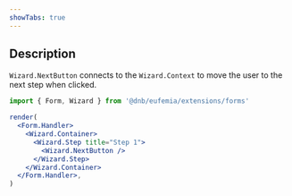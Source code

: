```yaml
---
showTabs: true
---
```


## Description

`Wizard.NextButton` connects to the `Wizard.Context` to move the user to the next step when clicked.

```jsx
import { Form, Wizard } from '@dnb/eufemia/extensions/forms'

render(
  <Form.Handler>
    <Wizard.Container>
      <Wizard.Step title="Step 1">
        <Wizard.NextButton />
      </Wizard.Step>
    </Wizard.Container>
  </Form.Handler>,
)
```

